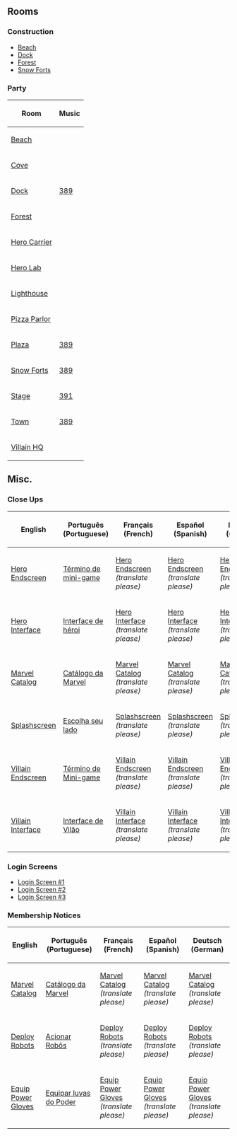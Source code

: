 

==Rooms==
===Construction===
*[[Media:RoomsBeach-MarvelSuperHeroTakeover2013Construction.swf|Beach]]
*[[Media:RoomsDock-MarvelSuperHeroTakeover2013Construction.swf|Dock]]
*[[Media:RoomsForest-MarvelSuperHeroTakeover2013Construction.swf|Forest]]
*[[Media:RoomsForts-MarvelSuperHeroTakeover2013Construction.swf|Snow Forts]]
===Party===
{|class="wikitable" border="1"
!Room
!Music
|-
|[[Media:RoomsBeach-Marvel2013.swf|Beach]]||
|-
|[[Media:RoomsCove-Marvel2013.swf|Cove]]||
|-
|[[Media:RoomsDock-Marvel2013.swf|Dock]]||[[Media:Music388.swf|389]]
|-
|[[Media:RoomsForest-Marvel2013.swf|Forest]]||
|-
|[[Media:RoomsParty1-Marvel2013.swf|Hero Carrier]]||
|-
|[[Media:RoomsParty2-Marvel2013.swf|Hero Lab]]||
|-
|[[Media:RoomsLight-Marvel2013.swf|Lighthouse]]||
|-
|[[Media:RoomsPizza-Marvel2013.swf|Pizza Parlor]]||
|-
|[[Media:RoomsPlaza-Marvel2013.swf|Plaza]]||[[Media:Music388.swf|389]]
|-
|[[Media:RoomsForts-Marvel2013.swf|Snow Forts]]||[[Media:Music388.swf|389]]
|-
|[[Media:RoomsStage-Marvel2013.swf|Stage]]||[[Media:Music391.swf|391]]
|-
|[[Media:RoomsTown-Marvel2013.swf|Town]]||[[Media:Music388.swf|389]]
|-
|[[Media:RoomsParty3-Marvel2013.swf|Villain HQ]]||
|}

==Misc.==
===Close Ups===
{|class="wikitable" border="1"
!English
!Português (Portuguese)
!Français (French)
!Español (Spanish)
!Deutsch (German)
|-
|[[Media:ENCloseUpsHeroEndscreen.swf|Hero Endscreen]]||[[Media:PTCloseUpsHeroEndscreen.swf|Término de mini-game]]||[[Media:FRCloseUpsHeroEndscreen.swf|Hero Endscreen]] ''(translate please)''||[[Media:ESCloseUpsHeroEndscreen.swf|Hero Endscreen]] ''(translate please)''||[[Media:DECloseUpsHeroEndscreen.swf|Hero Endscreen]] ''(translate please)''
|-
|[[Media:ENCloseUpsHeroInterface.swf|Hero Interface]]||[[Media:PTCloseUpsHeroInterface.swf|Interface de héroi]]||[[Media:FRCloseUpsHeroInterface.swf|Hero Interface]] ''(translate please)''||[[Media:ESCloseUpsHeroInterface.swf|Hero Interface]] ''(translate please)''||[[Media:DECloseUpsHeroInterface.swf|Hero Interface]] ''(translate please)''
|-
|[[Media:ENCataloguesParty-Marvel2013.swf|Marvel Catalog]]||[[Media:PTCataloguesParty-Marvel2013.swf|Catálogo da Marvel]]||[[Media:FRCataloguesParty-Marvel2013.swf|Marvel Catalog]] ''(translate please)''||[[Media:ESCataloguesParty-Marvel2013.swf|Marvel Catalog]] ''(translate please)''||[[Media:DECataloguesParty-Marvel2013.swf|Marvel Catalog]] ''(translate please)''
|-
|[[Media:ENCloseUpsSplashscreen.swf|Splashscreen]]||[[Media:PTCloseUpsSplashscreen.swf|Escolha seu lado]]||[[Media:FRCloseUpsSplashscreen.swf|Splashscreen]] ''(translate please)''||[[Media:ESCloseUpsSplashscreen.swf|Splashscreen]] ''(translate please)''||[[Media:DECloseUpsSplashscreen.swf|Splashscreen]] ''(translate please)''
|-
|[[Media:ENCloseUpsVillainEndscreen.swf|Villain Endscreen]]||[[Media:PTCloseUpsVillainEndscreen.swf|Término de Mini-game]]||[[Media:FRCloseUpsVillainEndscreen.swf|Villain Endscreen]] ''(translate please)''||[[Media:ESCloseUpsVillainEndscreen.swf|Villain Endscreen]] ''(translate please)''||[[Media:DECloseUpsVillainEndscreen.swf|Villain Endscreen]] ''(translate please)''
|-
|[[Media:ENCloseUpsVillainInterface.swf|Villain Interface]]||[[Media:PTCloseUpsVillainInterface.swf|Interface de Vilão]]||[[Media:FRCloseUpsVillainInterface.swf|Villain Interface]] ''(translate please)''||[[Media:ESCloseUpsVillainInterface.swf|Villain Interface]] ''(translate please)''||[[Media:DECloseUpsVillainInterface.swf|Villain Interface]] ''(translate please)''
|}

===Login Screens===
*[[Media:ENMarvelSuperHeroTakeover2013LoginScreen1.swf|Login Screen #1]]
*[[Media:ENMarvelSuperHeroTakeover2013LoginScreen2.swf|Login Screen #2]]
*[[Media:ENMarvelSuperHeroTakeover2013LoginScreen3.swf|Login Screen #3]]

===Membership Notices===
{|class="wikitable" border="1"
!English
!Português (Portuguese)
!Français (French)
!Español (Spanish)
!Deutsch (German)
|-
|[[Media:ENMembershipParty1-Marvel2013.swf|Marvel Catalog]]||[[Media:PTMembershipParty1-Marvel2013.swf|Catálogo da Marvel]]||[[Media:FRMembershipParty1-Marvel2013.swf|Marvel Catalog]] ''(translate please)''||[[Media:ESMembershipParty1-Marvel2013.swf|Marvel Catalog]] ''(translate please)''||[[Media:DEMembershipParty1-Marvel2013.swf|Marvel Catalog]] ''(translate please)''
|-
|[[Media:ENMembershipParty2-Marvel2013.swf|Deploy Robots]]||[[Media:PTMembershipParty2-Marvel2013.swf|Acionar Robôs]]||[[Media:FRMembershipParty2-Marvel2013.swf|Deploy Robots]] ''(translate please)''||[[Media:ESMembershipParty2-Marvel2013.swf|Deploy Robots]] ''(translate please)''||[[Media:DEMembershipParty2-Marvel2013.swf|Deploy Robots]] ''(translate please)''
|-
|[[Media:ENMembershipParty3-Marvel2013.swf|Equip Power Gloves]]||[[Media:PTMembershipParty3-Marvel2013.swf|Equipar luvas do Poder]]||[[Media:FRMembershipParty3-Marvel2013.swf|Equip Power Gloves]] ''(translate please)''||[[Media:ESMembershipParty3-Marvel2013.swf|Equip Power Gloves]] ''(translate please)''||[[Media:DEMembershipParty3-Marvel2013.swf|Equip Power Gloves]] ''(translate please)''
|}
{{Parties}}

